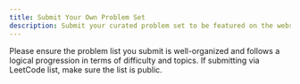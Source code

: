 ```yaml
---
title: Submit Your Own Problem Set
description: Submit your curated problem set to be featured on the website
---
```


<Note type="note" title="Submission Guidelines">
Please ensure the problem list you submit is well-organized and follows a logical progression in terms of difficulty and topics. If submitting via LeetCode list, make sure the list is public.
</Note>

<SubmitProblemSetForm />
